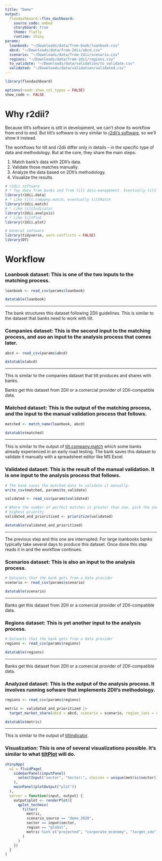 ```yaml
---
title: "Demo"
output: 
  flexdashboard::flex_dashboard:
    source_code: embed
    storyboard: true
    theme: flatly
    runtime: shiny
params:
  loanbook: "~/Downloads/data/from-bank/loanbook.csv"
  abcd: "~/Downloads/data/from-2dii/abcd.csv"
  scenario: "~/Downloads/data/from-2dii/scenario.csv"
  regions: "~/Downloads/data/from-2dii/regions.csv"
  to_validate: "~/Downloads/data/validation/to_validate.csv"
  validated: "~/Downloads/data/validation/validated.csv"
---
```


```r
library(flexdashboard)

options(readr.show_col_types = FALSE)
show_code <- FALSE
```

# Why r2dii?

Because tilt's software is still in development, we can't show its workflow from
end to end. But tilt's software is very similar to [r2dii's
software](https://pacta.rmi.org/pacta-for-banks-2020/), so we'll show it
instead.

The workflows for tilt and r2dii differ only in details -- in the specific type
of data and methodology. But at the core, they share the main steps:

1. Match bank's data with 2DII's data.
2. Validate those matches manually.
3. Analyze the data based on 2DII's methodology.
4. Visualize the results.

```r
# r2dii software
# * Toy data from banks and from tilt data-management. Eventually tiltToyData.
library(r2dii.data)
# * Like tilt.company.match, eventually tiltMatch
library(r2dii.match)
# * Like tiltIndicator
library(r2dii.analysis)
# * Like tiltPlot
library(r2dii.plot)

# General software
library(tidyverse, warn.conflicts = FALSE)
library(DT)
```

# Workflow {.storyboard}

### **Loanbook dataset:** This is one of the two inputs to the matching process.

```r
loanbook <- read_csv(params$loanbook)
```

```r
datatable(loanbook)
```

*** 

The bank structures this dataset following 2DII guidelines. This is similar to the dataset that banks need to work with tilt.

### **Companies dataset:** This is the second input to the matching process, and aso an input to the analysis process that comes later.

```r
abcd <- read_csv(params$abcd)
```

```r
datatable(abcd)
```

*** 

This is similar to the companies dataset that tilt produces and shares with banks.

Banks get this dataset from 2DII or a comercial provider of 2DII-compatible
data.

### **Matched dataset:** This is the output of the matching process, and the input to the manual validation process that follows.

```r
matched <- match_name(loanbook, abcd)
```

```r
datatable(matched)
```

***

This is similar to the output of
[tilt.company.match](https://2degreesinvesting.github.io/tilt.company.match/)
which some banks already experienced in an early road testing. The bank saves
this dataset to validate it manually with a spreadsheet editor like MS Excel.

### **Validated dataset:** This is the result of the manual validation. It is one input to the analysis process that follows.

```r
# The bank saves the matched data to validate it manually.
write_csv(matched, params$to_validate)
```

```r
validated <- read_csv(params$validated)
```

```r
# Where the number of perfect matches is greater than one, pick the one with
# highest priority
validated_and_prioritized <- prioritize(validated)
```

```r
datatable(validated_and_prioritized)
```

*** 

The previous step and this one are interrupted. For large loanbooks banks
typically take several days to produce this dataset. Once done this step reads
it in and the workflow continues.

### **Scenarios dataset:** This is also an input to the analysis process.

```r
# Datasets that the bank gets from a data provider
scenario <- read_csv(params$scenario)
```

```r
datatable(scenario)
```

***

Banks get this dataset from 2DII or a comercial provider of 2DII-compatible
data.

### **Regions dataset:** This is yet another input to the analysis process.

```r
# Datasets that the bank gets from a data provider
regions <- read_csv(params$regions)
```

```r
datatable(regions)
```

***

Banks get this dataset from 2DII or a comercial provider of 2DII-compatible
data.

### **Analyzed dataset:** This is the output of the analysis process. It involves running sofware that implements 2DII's methodology.

```r
regions <- read_csv(params$regions)

metric <- validated_and_prioritized |>
  target_market_share(abcd = abcd, scenario = scenario, region_isos = regions)
```

```r
datatable(metric)
```

*** 

This is similar to the output of [tiltIndicator](https://2degreesinvesting.github.io/tiltIndicator/).

### **Visualization:** This is one of several visualizations possible. It's similar to what [tiltPlot](https://2degreesinvesting.github.io/tiltPlot/) will do.

```r
shinyApp(
  ui = fluidPage(
    sidebarPanel(inputPanel(
      selectInput("sector", "Sector:", choices = unique(metric$sector)))
    ),
    mainPanel(plotOutput("plot"))
  ),
  server = function(input, output) {
    output$plot <- renderPlot({
      qplot_techmix(
        filter(
          metric,
          scenario_source == "demo_2020",
          sector == input$sector,
          region == "global",
          metric %in% c("projected", "corporate_economy", "target_sds")
        )
      )
    })
  }
)
```


